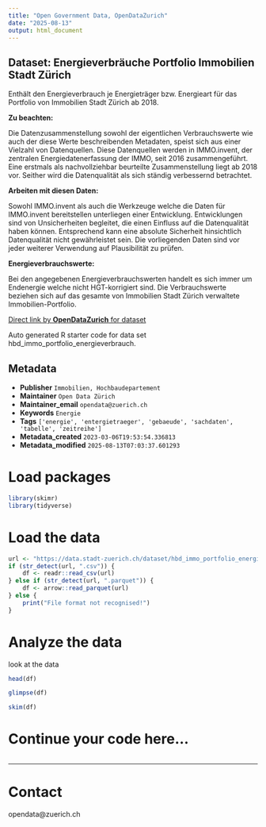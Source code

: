 ```yaml
---
title: "Open Government Data, OpenDataZurich"
date: "2025-08-13"
output: html_document
---
```


## Dataset: Energieverbräuche Portfolio Immobilien Stadt Zürich

Enthält den Energieverbrauch je Energieträger bzw. Energieart für das Portfolio von Immobilien Stadt Zürich ab 2018.

**Zu beachten:**

Die Datenzusammenstellung sowohl der eigentlichen Verbrauchswerte wie auch der diese Werte beschreibenden Metadaten, speist sich aus einer Vielzahl von Datenquellen. 
Diese Datenquellen werden in IMMO.invent, der zentralen Energiedatenerfassung der IMMO, seit 2016 zusammengeführt. Eine erstmals als nachvollziehbar beurteilte Zusammenstellung liegt ab 2018 vor. Seither wird die Datenqualität als sich ständig verbessernd betrachtet.


[]()

**Arbeiten mit diesen Daten:**

Sowohl IMMO.invent als auch die Werkzeuge welche die Daten für IMMO.invent bereitstellen unterliegen einer Entwicklung. Entwicklungen sind von Unsicherheiten begleitet, die einen Einfluss auf die Datenqualität haben können. Entsprechend kann eine absolute Sicherheit hinsichtlich Datenqualität nicht gewährleistet sein. Die vorliegenden Daten sind vor jeder weiterer Verwendung auf Plausibilität zu prüfen.

[]()

**Energieverbrauchswerte:**

Bei den angegebenen Energieverbrauchswerten handelt es sich immer um Endenergie welche nicht HGT-korrigiert sind.
Die Verbrauchswerte beziehen sich auf das gesamte von Immobilien Stadt Zürich verwaltete Immobilien-Portfolio.

[]()



[Direct link by **OpenDataZurich** for dataset](https://data.stadt-zuerich.ch/dataset/hbd_immo_portfolio_energieverbrauch)

Auto generated R starter code for data set hbd_immo_portfolio_energieverbrauch.

## Metadata

- **Publisher** `Immobilien, Hochbaudepartement`
- **Maintainer** `Open Data Zürich`
- **Maintainer_email** `opendata@zuerich.ch`
- **Keywords** `Energie`
- **Tags** `['energie', 'entergietraeger', 'gebaeude', 'sachdaten', 'tabelle', 'zeitreihe']`
- **Metadata_created** `2023-03-06T19:53:54.336813`
- **Metadata_modified** `2025-08-13T07:03:37.601293`


# Load packages

```r
library(skimr)
library(tidyverse)
```

# Load the data

```r
url <- "https://data.stadt-zuerich.ch/dataset/hbd_immo_portfolio_energieverbrauch/download/exp_IMMO_OGD_2021.csv"
if (str_detect(url, ".csv")) {
    df <- readr::read_csv(url)
} else if (str_detect(url, ".parquet")) {
    df <- arrow::read_parquet(url)
} else {
    print("File format not recognised!")
}
```

# Analyze the data

look at the data
```r
head(df)
```

```r
glimpse(df)
```

```r
skim(df)
```

# Continue your code here...

```r

```

------------------------------------------------------------------------

# Contact

opendata@zuerich.ch
